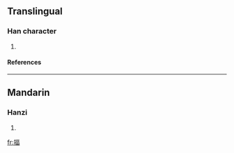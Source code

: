 ==Translingual==
===Han character===
{{Han char|rn=64|rad=手|as=09|sn=12|four=5106<sub>6</sub>|canj=手一口田 (QMRW)}}
# {{defn|Han|sort=手09}}
====References====
{{Han ref|kx=0441.120|dkj=12334|dj=0792.070|hdz=31913.050|uh=63CA|ud=25546|bh=D95C|bd=55644}}
----
==Mandarin==
===Hanzi===
{{cmn-hanzi|pin=[[pì]] ([[pi4]])|wg=p'i<sup>4</sup>}}
# {{defn|Mandarin}}

[[fr:揊]]